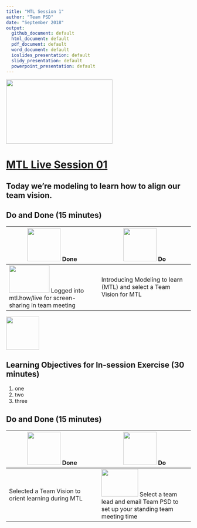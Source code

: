 ```yaml
---
title: "MTL Session 1"
author: "Team PSD"
date: "September 2018"
output: 
  github_document: default
  html_document: default
  pdf_document: default
  word_document: default
  ioslides_presentation: default
  slidy_presentation: default
  powerpoint_presentation: default
---
```


<img src = "https://github.com/lzim/teampsd/blob/master/resources/logos/mtl_live_sq_sm.png"
     height = "175" width = "290">  

# [MTL Live Session 01](https://github.com/lzim/teampsd/blob/master/mtl_facilitate_workgroup/mtl_live_guide/mtl_live_session01_see.Rmd "MTL Live Session 01")

## Today we're modeling to learn how to align our team vision.

## Do and Done (15 minutes)
<!-- Do/Done Tables -->
| <img src = "https://raw.githubusercontent.com/lzim/teampsd/hexagon_icons/np_hexagon-check-mark_309690_003F72.png" height = "90" width = "90"> **Done** | <img src = "https://raw.githubusercontent.com/lzim/teampsd/hexagon_icons/np_synchronize_778914_003F72.png" height = "90" width = "90"> **Do** |
| --- | --- | 
|[<img src = "https://raw.githubusercontent.com/lzim/teampsd/master/resources/logos/mtl_how_live_sm.png" height = "75" width = "110">](http://mtl.how/live) Logged into mtl.how/live for screen-sharing in team meeting | Introducing Modeling to learn (MTL) and select a Team Vision for MTL | 

<!-- Learning Objectives Icon --> 
<img src = "https://github.com/lzim/teampsd/blob/master/resources/icons/we_decided_learning_objectives.png" height = "90" width = "90" style ="display: inline-block"/> 

## Learning Objectives for In-session Exercise (30 minutes)

1. one
2. two 
3. three

## Do and Done (15 minutes)
<!-- Do/Done Tables -->
| <img src = "https://raw.githubusercontent.com/lzim/teampsd/hexagon_icons/np_hexagon-check-mark_309690_003F72.png" height = "90" width = "90"> **Done** | <img src = "https://raw.githubusercontent.com/lzim/teampsd/hexagon_icons/np_synchronize_778914_003F72.png" height = "90" width = "90"> **Do** |
| --- | --- | 
| Selected a Team Vision to orient learning during MTL | [<img src = "https://raw.githubusercontent.com/lzim/teampsd/teampsd_style/teampsd_logo/va_team_psd_logo_sq_sm.png" height = "75" width = "100">](mailto:lindsey.zimmerman@va.gov;stacey.park2@va.gov) Select a team lead and email Team PSD to set up your standing team meeting time |

